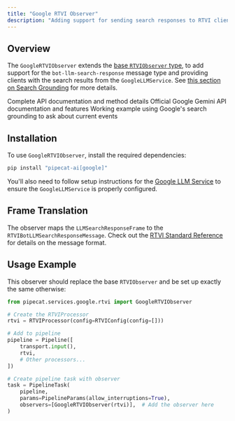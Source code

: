 ```yaml
---
title: "Google RTVI Observer"
description: "Adding support for sending search responses to RTVI clients"
---
```


## Overview

The `GoogleRTVIObserver` extends the [base `RTVIObserver` type](./rtvi-observer), to add support for the `bot-llm-search-response` message type and providing clients with the search results from the `GoogleLLMService`. See [this section on Search Grounding](/server/services/llm/gemini#search-grounding) for more details.

<CardGroup cols={3}>
  <Card
    title="API Reference"
    icon="code"
    href="https://reference-server.pipecat.ai/en/latest/api/pipecat.services.google.rtvi.html"
  >
    Complete API documentation and method details
  </Card>
  <Card
    title="Gemini Docs"
    icon="book"
    href="https://ai.google.dev/gemini-api/docs/google-search"
  >
    Official Google Gemini API documentation and features
  </Card>
  <Card
    title="Example Code"
    icon="play"
    href="https://github.com/pipecat-ai/pipecat/tree/main/examples/news-chatbot"
  >
    Working example using Google's search grounding to ask about current events
  </Card>
</CardGroup>

## Installation

To use `GoogleRTVIObserver`, install the required dependencies:

```bash
pip install "pipecat-ai[google]"
```

You'll also need to follow setup instructions for the [Google LLM Service](/server/services/llm/gemini#installation) to ensure the `GoogleLLMService` is properly configured.

## Frame Translation

The observer maps the `LLMSearchResponseFrame` to the `RTVIBotLLMSearchResponseMessage`. Check out the [RTVI Standard Reference](/client/rtvi-standard#bot-llm-search-response-🤖) for details on the message format.

## Usage Example

This observer should replace the base `RTVIObserver` and be set up exactly the same otherwise:

```python
from pipecat.services.google.rtvi import GoogleRTVIObserver

# Create the RTVIProcessor
rtvi = RTVIProcessor(config=RTVIConfig(config=[]))

# Add to pipeline
pipeline = Pipeline([
    transport.input(),
    rtvi,
    # Other processors...
])

# Create pipeline task with observer
task = PipelineTask(
    pipeline,
    params=PipelineParams(allow_interruptions=True),
    observers=[GoogleRTVIObserver(rtvi)],  # Add the observer here
)
```
